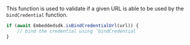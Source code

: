 This function is used to validate if a given URL is able to be used by the `bindCredential` function.

```javascript
if (await Embeddedsdk.isBindCredentialUrl(url)) {
    // bind the credential using `bindCredential`
}
```
